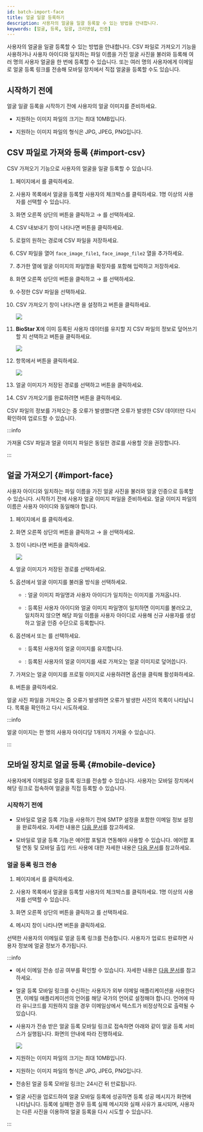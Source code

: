 ```yaml
---
id: batch-import-face
title: 얼굴 일괄 등록하기
description: 사용자의 얼굴을 일괄 등록할 수 있는 방법을 안내합니다.
keywords: [얼굴, 등록, 일괄, 크리덴셜, 인증]
---
```


사용자의 얼굴을 일괄 등록할 수 있는 방법을 안내합니다. CSV 파일로 가져오기 기능을 사용하거나 사용자 아이디와 일치하는 파일 이름을 가진 얼굴 사진을 불러와 등록해 여러 명의 사용자 얼굴을 한 번에 등록할 수 있습니다. 또는 여러 명의 사용자에게 이메일로 얼굴 등록 링크를 전송해 모바일 장치에서 직접 얼굴을 등록할 수도 있습니다.

## 시작하기 전에

얼굴 일괄 등록을 시작하기 전에 사용자의 얼굴 이미지를 준비하세요. 

* 지원하는 이미지 파일의 크기는 최대 10MB입니다.

* 지원하는 이미지 파일의 형식은 JPG, JPEG, PNG입니다.


## CSV 파일로 가져와 등록 {#import-csv}

CSV 가져오기 기능으로 사용자의 얼굴을 일괄 등록할 수 있습니다.

1. <Cmd sid='shell.header.launcher' /> 페이지에서 <Cmd sid='shell.header.user' />를 클릭하세요.

1. 사용자 목록에서 얼굴을 등록할 사용자의 체크박스를 클릭하세요. 1명 이상의 사용자를 선택할 수 있습니다.

1. 화면 오른쪽 상단의 <IcMoreW /> 버튼을 클릭하고 <Cmd sid='team.menu.export.title' /> → <Cmd sid='team.menu.export.csv' />를 선택하세요.

1. CSV 내보내기 창이 나타나면 <Cmd sid='common.button.download' /> 버튼을 클릭하세요.

1. 로컬의 원하는 경로에 CSV 파일을 저장하세요.

1. CSV 파일을 열어 `face_image_file1`, `face_image_file2` 열을 추가하세요.

1. 추가한 열에 얼굴 이미지의 파일명을 확장자를 포함해 입력하고 저장하세요.

1. 화면 오른쪽 상단의 <IcMoreW /> 버튼을 클릭하고 <Cmd sid='team.menu.import.title' /> → <Cmd sid='team.menu.import.csv' />를 선택하세요.

1. 수정한 CSV 파일을 선택하세요.

1. CSV 가져오기 창이 나타나면 <Cmd sid='user.list.csvImport.importStartRow' />을 설정하고 <Cmd sid='common.button.next' /> 버튼을 클릭하세요.

    <Image src='/img/biostarx-user-import-01.png' />

1. **BioStar X**에 이미 등록된 사용자 데이터를 유지할 지 CSV 파일의 정보로 덮어쓰기할 지 선택하고 <Cmd sid='common.button.next' /> 버튼을 클릭하세요.

    <Image src='/img/biostarx-user-import-03.png' />

1. <Cmd sid='user.list.csvImport.visualFaceImageFolder' product='2' /> 항목에서 <Cmd sid='button.browse' product='2' /> 버튼을 클릭하세요.

    <Image src='/img/biostarx-new-user-credential-face-import-csv.png' />

1. 얼굴 이미지가 저장된 경로를 선택하고 <Cmd sid='button.upload' product='2' /> 버튼을 클릭하세요.

1. CSV 가져오기를 완료하려면 <Cmd sid='common.button.next' /> 버튼을 클릭하세요.

CSV 파일의 정보를 가져오는 중 오류가 발생했다면 오류가 발생한 CSV 데이터만 다시 확인하여 업로드할 수 있습니다.

:::info

가져올 CSV 파일과 얼굴 이미지 파일은 동일한 경로를 사용할 것을 권장합니다.

:::

## 얼굴 가져오기 {#import-face}

사용자 아이디와 일치하는 파일 이름을 가진 얼굴 사진을 불러와 얼굴 인증으로 등록할 수 있습니다. 시작하기 전에 사용자 얼굴 이미지 파일을 준비하세요. 얼굴 이미지 파일의 이름은 사용자 아이디와 동일해야 합니다.

1. <Cmd sid='shell.header.launcher' /> 페이지에서 <Cmd sid='shell.header.user' />를 클릭하세요.

1. 화면 오른쪽 상단의 <IcMoreW /> 버튼을 클릭하고 <Cmd sid='team.menu.import.title' /> → <Cmd sid='team.menu.import.face' />을 선택하세요.

1. <Cmd sid='user.list.visualFaceImport.title' /> 창이 나타나면 <Cmd sid='common.button.browse' /> 버튼을 클릭하세요.

    <Image src='/img/biostarx-new-user-credential-face-import.png' />

1. 얼굴 이미지가 저장된 경로를 선택하세요.

1. <Cmd sid='user.list.visualFaceImport.newImport' /> 옵션에서 얼굴 이미지를 불러올 방식을 선택하세요.

    * <Cmd sid='user.list.visualFaceImport.default' />: 얼굴 이미지 파일명과 사용자 아이디가 일치하는 이미지를 가져옵니다.

    * <Cmd sid='user.list.visualFaceImport.createUser' />: 등록된 사용자 아이디와 얼굴 이미지 파일명이 일치하면 이미지를 불러오고, 일치하지 않으면 해당 파일 이름을 사용자 아이디로 사용해 신규 사용자를 생성하고 얼굴 인증 수단으로 등록합니다.

1. <Cmd sid='user.list.visualFileImport.duplicateUser' /> 옵션에서 <Cmd sid='user.list.csvImport.duplicateUser.preserve' product='2' /> 또는 <Cmd sid='user.list.csvImport.duplicateUser.overwrite' product='2' />를 선택하세요.

    * <Cmd sid='user.list.csvImport.duplicateUser.preserve' />: 등록된 사용자의 얼굴 이미지를 유지합니다.

    * <Cmd sid='user.list.csvImport.duplicateUser.overwrite' />: 등록된 사용자의 얼굴 이미지를 새로 가져오는 얼굴 이미지로 덮어씁니다.

1. 가져오는 얼굴 이미지를 프로필 이미지로 사용하려면 <Cmd sid='team.user.credential.visualFace.useAsProfileImage' /> 옵션을 클릭해 활성화하세요.

1. <Cmd sid='common.start' /> 버튼을 클릭하세요.

얼굴 사진 파일을 가져오는 중 오류가 발생하면 오류가 발생한 사진의 목록이 나타납니다. 목록을 확인하고 다시 시도하세요.

:::info

얼굴 이미지는 한 명의 사용자 아이디당 1개까지 가져올 수 있습니다.

:::


## 모바일 장치로 얼굴 등록 {#mobile-device}

사용자에게 이메일로 얼굴 등록 링크를 전송할 수 있습니다. 사용자는 모바일 장치에서 해당 링크로 접속하여 얼굴을 직접 등록할 수 있습니다.

### 시작하기 전에

* 모바일로 얼굴 등록 기능을 사용하기 전에 SMTP 설정을 포함한 이메일 정보 설정을 완료하세요. 자세한 내용은 [다음 문서](settings-email-setting)를 참고하세요.

* 모바일로 얼굴 등록 기능은 에어팝 포털과 연동해야 사용할 수 있습니다. 에어팝 포털 연동 및 모바일 출입 카드 사용에 대한 자세한 내용은 [다음 문서](settings-credential-mobile-access-card)를 참고하세요.

### 얼굴 등록 링크 전송

1. <Cmd sid='shell.header.launcher' /> 페이지에서 <Cmd sid='shell.header.user' />를 클릭하세요.

1. 사용자 목록에서 얼굴을 등록할 사용자의 체크박스를 클릭하세요. 1명 이상의 사용자를 선택할 수 있습니다.

1. 화면 오른쪽 상단의 <IcMoreW /> 버튼을 클릭하고 <Cmd sid='team.menu.sendFaceMobileEnrollLink' />를 선택하세요.

1. 메시지 창이 나타나면 <Cmd sid='button.yes' product='2' /> 버튼을 클릭하세요.

선택한 사용자의 이메일로 얼굴 등록 링크를 전송합니다. 사용자가 업로드 완료하면 사용자 정보에 얼굴 정보가 추가됩니다.

:::info

* <Cmd sid='monitoring.auditTrail' product='2' />에서 이메일 전송 성공 여부를 확인할 수 있습니다. 자세한 내용은 [다음 문서](settings-system-audit-trail)를 참고하세요.

* 얼굴 등록 모바일 링크를 수신하는 사용자가 외부 이메일 애플리케이션을 사용한다면, 이메일 애플리케이션의 언어를 해당 국가의 언어로 설정해야 합니다. 언어에 따라 유니코드를 지원하지 않을 경우 이메일상에서 텍스트가 비정상적으로 출력될 수 있습니다.

* 사용자가 전송 받은 얼굴 등록 모바일 링크로 접속하면 아래와 같이 얼굴 등록 서비스가 실행됩니다. 화면의 안내에 따라 진행하세요.

  <Image src='/img/biostarx-new-user-credential-face-mobile-app.png' className='none' />

* 지원하는 이미지 파일의 크기는 최대 10MB입니다.

* 지원하는 이미지 파일의 형식은 JPG, JPEG, PNG입니다.

* 전송된 얼굴 등록 모바일 링크는 24시간 뒤 만료됩니다.

* 얼굴 사진을 업로드하여 얼굴 모바일 등록에 성공하면 등록 성공 메시지가 화면에 나타납니다. 등록에 실패한 경우 등록 실패 메시지와 실패 사유가 표시되며, 사용자는 다른 사진을 이용하여 얼굴 등록을 다시 시도할 수 있습니다.

:::
